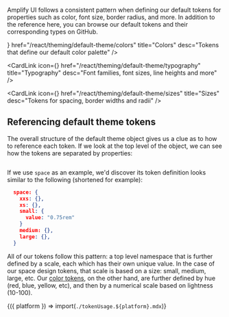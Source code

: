 
Amplify UI follows a consistent pattern when defining our default tokens for properties such as color, font size, border radius, and more. In addition to the reference here, you can browse our <Link isExternal href="https://github.com/aws-amplify/amplify-ui/tree/main/packages/ui/src/theme/tokens">default tokens</Link> and their corresponding types on GitHub.

<CardLinkGroup title="Explore theme tokens" id="explore-theme-tokens" templateColumns="repeat(auto-fill, minmax(18rem, 1fr))">
  <CardLink 
    icon={<ColorsIcon />}
    href="/react/theming/default-theme/colors" 
    title="Colors" 
    desc="Tokens that define our default color palette" />

  <CardLink
    icon={<TypographyIcon />}
    href="/react/theming/default-theme/typography"
    title="Typography"
    desc="Font families, font sizes, line heights and more"
  />

  <CardLink 
    icon={<SizesIcon />}
    href="/react/theming/default-theme/sizes" 
    title="Sizes" 
    desc="Tokens for spacing, border widths and radii" />
</CardLinkGroup>

## Referencing default theme tokens

The overall structure of the default theme object gives us a clue as to how to reference each token. If we look at the top level of the object, we can see how the tokens are separated by properties:

```typescript file=../../../../../../packages/ui/src/theme/tokens/index.ts#L25-L41

```

If we use `space` as an example, we'd discover its token definition looks similar to the following (shortened for example):

```json
  space: {
    xxs: {},
    xs: {},
    small: {
      value: "0.75rem"
    }
    medium: {},
    large: {},
  }
```

All of our tokens follow this pattern: a top level namespace that is further defined by a scale, each which has their own unique value. In the case of our space design tokens, that scale is based on a size: small, medium, large, etc. Our [color tokens](/react/theming/default-theme/colors#neutral), on the other hand, are further defined by hue (red, blue, yellow, etc), and then by a numerical scale based on lightness (10-100).

<Fragment>{({ platform }) => import(`./tokenUsage.${platform}.mdx`)}</Fragment>
